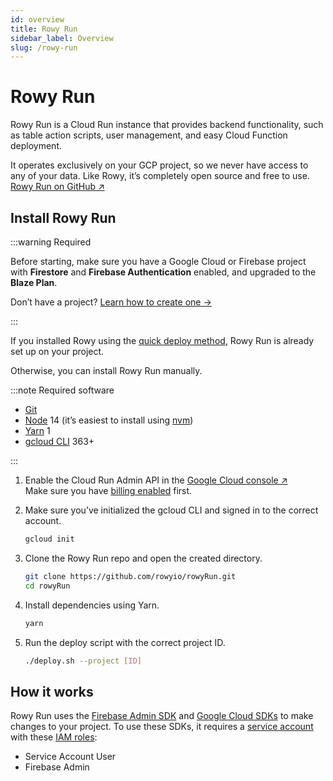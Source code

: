 ```yaml
---
id: overview
title: Rowy Run
sidebar_label: Overview
slug: /rowy-run
---
```



# <RowyRunSvg height={52} /> <span className="visually-hidden">Rowy Run</span>

Rowy Run is a Cloud Run instance that provides backend functionality, such as
table action scripts, user management, and easy Cloud Function deployment.

It operates exclusively on your GCP project, so we never have access to any of
your data. Like Rowy, it’s completely open source and free to use.
[Rowy Run on GitHub &UpperRightArrow;](https://github.com/rowyio/rowyRun)

## Install Rowy Run

:::warning Required

Before starting, make sure you have a Google Cloud or Firebase project with
**Firestore** and **Firebase Authentication** enabled, and upgraded to the
**Blaze Plan**.

Don’t have a project?
[Learn how to create one&nbsp;→](../setup/firebase-project.md)

:::

If you installed Rowy using the [quick deploy method](../setup/install.md), Rowy
Run is already set up on your project.

Otherwise, you can install Rowy Run manually.

:::note Required software

- [Git](https://git-scm.com/downloads)
- [Node](https://nodejs.org/en/download/) 14 (it’s easiest to install using
  [nvm](https://github.com/nvm-sh/nvm#intro))
- [Yarn](https://classic.yarnpkg.com/en/docs/install/) 1
- [gcloud CLI](https://cloud.google.com/sdk/docs/install) 363+

:::

1. Enable the Cloud Run Admin API in the
   [Google Cloud console &UpperRightArrow;](http://console.cloud.google.com/apis/library/run.googleapis.com)  
   Make sure you have
   [billing enabled](https://cloud.google.com/billing/docs/how-to/modify-project#confirm_billing_is_enabled_on_a_project)
   first.

2. Make sure you’ve initialized the gcloud CLI and signed in to the correct
   account.

   ```bash
   gcloud init
   ```

3. Clone the Rowy Run repo and open the created directory.

   ```bash
   git clone https://github.com/rowyio/rowyRun.git
   cd rowyRun
   ```

4. Install dependencies using Yarn.

   ```bash
   yarn
   ```

5. Run the deploy script with the correct project ID.

   ```bash
   ./deploy.sh --project [ID]
   ```

## How it works

Rowy Run uses the
[Firebase Admin SDK](https://firebase.google.com/docs/admin/setup) and
[Google Cloud SDKs](https://github.com/googleapis/google-cloud-node) to make
changes to your project. To use these SDKs, it requires a
[service account](https://firebase.google.com/support/guides/service-accounts)
with these [IAM roles](https://cloud.google.com/iam/docs/understanding-roles):

- Service Account User
- Firebase Admin
